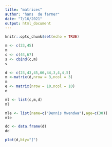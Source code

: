 ---
title: "matrices"
author: "hans  de farmer"
date: "7/16/2021"
output: html_document
---

```{r setup, include=FALSE}
knitr::opts_chunk$set(echo = TRUE)
```

```{r}
m <- c(23,45)
m
c <- c(44,67)
s <- cbind(c,m)
s
```
```{r}
d <- c(23,43,45,66,44,3,4,4,5)
m <-matrix(d,nrow = 3,ncol = 3) 
m  
e <- matrix(nrow = 10,ncol = 10)
e
```
```{r}
ml <- list(c,m,d)
ml
```
```{r}
mle <- list(name=c("Dennis Mwendwa"),age=c(30))
mle

```

```{r}
dd <- data.frame(d)
dd

plot(d,bty="]")
```

